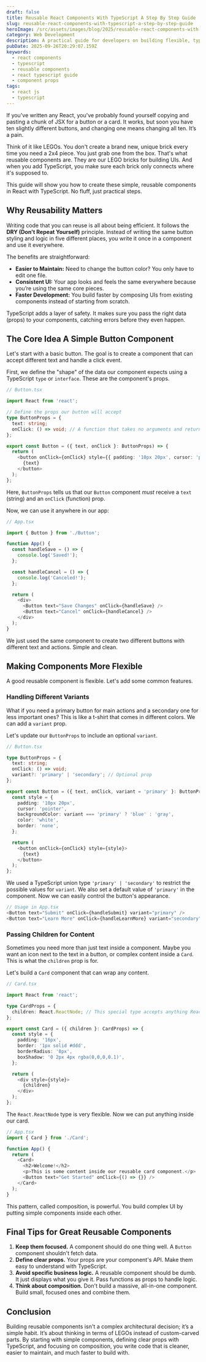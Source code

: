 ```yaml
---
draft: false
title: Reusable React Components With TypeScript A Step By Step Guide
slug: reusable-react-components-with-typescript-a-step-by-step-guide
heroImage: /src/assets/images/blog/2025/reusable-react-components-with-typescript-a-step-by-step-guide.jpg
category: Web Development
description: A practical guide for developers on building flexible, type-safe, and reusable React components using TypeScript. Learn to stop repeating code and write cleaner, more maintainable UIs with simple examples.
pubDate: 2025-09-26T20:29:07.159Z
keywords:
  - react components
  - typescript
  - reusable components
  - react typescript guide
  - component props
tags:
  - react js
  - typescript
---
```


If you've written any React, you've probably found yourself copying and pasting a chunk of JSX for a button or a card. It works, but soon you have ten slightly different buttons, and changing one means changing all ten. It’s a pain.

Think of it like LEGOs. You don't create a brand new, unique brick every time you need a 2x4 piece. You just grab one from the box. That's what reusable components are. They are our LEGO bricks for building UIs. And when you add TypeScript, you make sure each brick only connects where it's supposed to.

This guide will show you how to create these simple, reusable components in React with TypeScript. No fluff, just practical steps.

## Why Reusability Matters

Writing code that you can reuse is all about being efficient. It follows the **DRY (Don't Repeat Yourself)** principle. Instead of writing the same button styling and logic in five different places, you write it once in a component and use it everywhere.

The benefits are straightforward:

- **Easier to Maintain:** Need to change the button color? You only have to edit one file.
- **Consistent UI:** Your app looks and feels the same everywhere because you’re using the same core pieces.
- **Faster Development:** You build faster by composing UIs from existing components instead of starting from scratch.

TypeScript adds a layer of safety. It makes sure you pass the right data (props) to your components, catching errors before they even happen.

## The Core Idea A Simple Button Component

Let's start with a basic button. The goal is to create a component that can accept different text and handle a click event.

First, we define the "shape" of the data our component expects using a TypeScript `type` or `interface`. These are the component's props.

```typescript
// Button.tsx

import React from 'react';

// Define the props our button will accept
type ButtonProps = {
  text: string;
  onClick: () => void; // A function that takes no arguments and returns nothing
};

export const Button = ({ text, onClick }: ButtonProps) => {
  return (
    <button onClick={onClick} style={{ padding: '10px 20px', cursor: 'pointer' }}>
      {text}
    </button>
  );
};
```

Here, `ButtonProps` tells us that our `Button` component _must_ receive a `text` (string) and an `onClick` (function) prop.

Now, we can use it anywhere in our app:

```typescript
// App.tsx

import { Button } from './Button';

function App() {
  const handleSave = () => {
    console.log('Saved!');
  };

  const handleCancel = () => {
    console.log('Canceled!');
  };

  return (
    <div>
      <Button text="Save Changes" onClick={handleSave} />
      <Button text="Cancel" onClick={handleCancel} />
    </div>
  );
}
```

We just used the same component to create two different buttons with different text and actions. Simple and clean.

## Making Components More Flexible

A good reusable component is flexible. Let's add some common features.

### Handling Different Variants

What if you need a primary button for main actions and a secondary one for less important ones? This is like a t-shirt that comes in different colors. We can add a `variant` prop.

Let's update our `ButtonProps` to include an optional `variant`.

```typescript
// Button.tsx

type ButtonProps = {
  text: string;
  onClick: () => void;
  variant?: 'primary' | 'secondary'; // Optional prop
};

export const Button = ({ text, onClick, variant = 'primary' }: ButtonProps) => {
  const style = {
    padding: '10px 20px',
    cursor: 'pointer',
    backgroundColor: variant === 'primary' ? 'blue' : 'gray',
    color: 'white',
    border: 'none',
  };

  return (
    <button onClick={onClick} style={style}>
      {text}
    </button>
  );
};
```

We used a TypeScript union type `'primary' | 'secondary'` to restrict the possible values for `variant`. We also set a default value of `'primary'` in the component. Now we can easily control the button's appearance.

```typescript
// Usage in App.tsx
<Button text="Submit" onClick={handleSubmit} variant="primary" />
<Button text="Learn More" onClick={handleLearnMore} variant="secondary" />
```

### Passing Children for Content

Sometimes you need more than just text inside a component. Maybe you want an icon next to the text in a button, or complex content inside a `Card`. This is what the `children` prop is for.

Let's build a `Card` component that can wrap any content.

```typescript
// Card.tsx

import React from 'react';

type CardProps = {
  children: React.ReactNode; // This special type accepts anything React can render
};

export const Card = ({ children }: CardProps) => {
  const style = {
    padding: '16px',
    border: '1px solid #ddd',
    borderRadius: '8px',
    boxShadow: '0 2px 4px rgba(0,0,0,0.1)',
  };

  return (
    <div style={style}>
      {children}
    </div>
  );
};
```

The `React.ReactNode` type is very flexible. Now we can put anything inside our card.

```typescript
// App.tsx
import { Card } from './Card';

function App() {
  return (
    <Card>
      <h2>Welcome!</h2>
      <p>This is some content inside our reusable card component.</p>
      <Button text="Get Started" onClick={() => {}} />
    </Card>
  );
}
```

This pattern, called composition, is powerful. You build complex UI by putting simple components inside each other.

## Final Tips for Great Reusable Components

1.  **Keep them focused.** A component should do one thing well. A `Button` component shouldn't fetch data.
2.  **Define clear props.** Your props are your component's API. Make them easy to understand with TypeScript.
3.  **Avoid specific business logic.** A reusable component should be dumb. It just displays what you give it. Pass functions as props to handle logic.
4.  **Think about composition.** Don't build a massive, all-in-one component. Build small, focused ones and combine them.

## Conclusion

Building reusable components isn't a complex architectural decision; it’s a simple habit. It’s about thinking in terms of LEGOs instead of custom-carved parts. By starting with simple components, defining clear props with TypeScript, and focusing on composition, you write code that is cleaner, easier to maintain, and much faster to build with.
